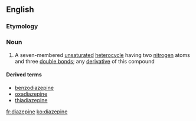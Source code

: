 ==English==

===Etymology===
{{prefix|di|azepine|lang=en}}

===Noun===
{{wikipedia}}
{{en-noun|~}}

# {{context|organic compound|lang=en}} A seven-membered [[unsaturated]] [[heterocycle]] having two [[nitrogen]] atoms and three [[double bond]]s; any [[derivative]] of this compound

====Derived terms====
* [[benzodiazepine]]
* [[oxadiazepine]]
* [[thiadiazepine]]

[[fr:diazepine]]
[[ko:diazepine]]